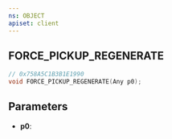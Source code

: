 ```yaml
---
ns: OBJECT
apiset: client
---
```

## FORCE_PICKUP_REGENERATE

```c
// 0x758A5C1B3B1E1990
void FORCE_PICKUP_REGENERATE(Any p0);
```


## Parameters
* **p0**: